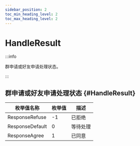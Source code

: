 ```yaml
---
sidebar_position: 2
toc_min_heading_level: 2
toc_max_heading_level: 2
---
```


# HandleResult

:::info

群申请或好友申请处理状态。

:::

## 群申请或好友申请处理状态 {#HandleResult}

| 枚举值名称    | 枚举值 | 描述               |
|------ | ------ | ------------------------------------ |
|ResponseRefuse| -1     | 已拒绝   |
|ResponseDefault| 0      | 等待处理 |
|ResponseAgree| 1      | 已同意   |

